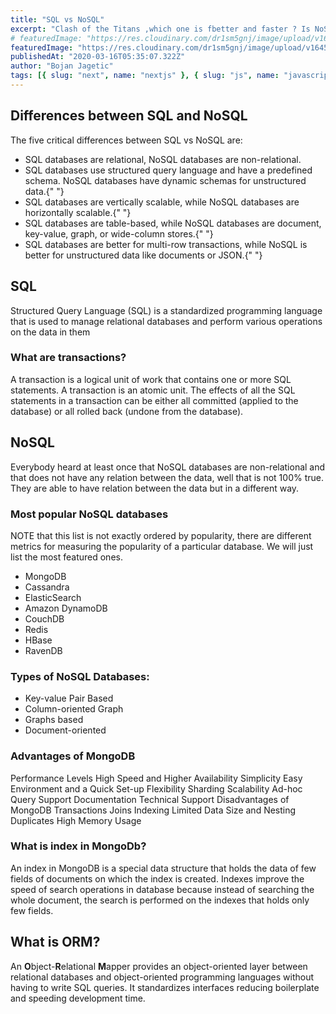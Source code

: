```yaml
---
title: "SQL vs NoSQL"
excerpt: "Clash of the Titans ,which one is fbetter and faster ? Is NoSQL faster than SQL? Not really, as well as the SQL is not faster than NoSQL. Which one to choose than? Both have advantages and disadvantages, lets dig deeper and findout. "
# featuredImage: "https://res.cloudinary.com/dr1sm5gnj/image/upload/v1645127894/igutech/b12_dk90fa.jpg"
featuredImage: "https://res.cloudinary.com/dr1sm5gnj/image/upload/v1645140440/igutech/tobias-fischer-PkbZahEG2Ng-unsplash_i3cx8b.jpg"
publishedAt: "2020-03-16T05:35:07.322Z"
author: "Bojan Jagetic"
tags: [{ slug: "next", name: "nextjs" }, { slug: "js", name: "javascript" }]
---
```


## Differences between SQL and NoSQL

The five critical differences between SQL vs NoSQL are:

<ul>
	<li>SQL databases are relational, NoSQL databases are non-relational. </li>
	<li>
		SQL databases use structured query language and have a predefined schema. NoSQL
		databases have dynamic schemas for unstructured data.{" "}
	</li>
	<li>
		SQL databases are vertically scalable, while NoSQL databases are horizontally
		scalable.{" "}
	</li>
	<li>
		SQL databases are table-based, while NoSQL databases are document, key-value, graph,
		or wide-column stores.{" "}
	</li>
	<li>
		SQL databases are better for multi-row transactions, while NoSQL is better for
		unstructured data like documents or JSON.{" "}
	</li>
</ul>

## SQL

Structured Query Language (SQL) is a standardized programming language that is used to manage relational databases and perform various operations on the data in them

### What are transactions?

<TestComponent>
	A transaction is a logical unit of work that contains one or more SQL statements. A
	transaction is an atomic unit. The effects of all the SQL statements in a transaction
	can be either all committed (applied to the database) or all rolled back (undone from
	the database).
</TestComponent>

## NoSQL

Everybody heard at least once that NoSQL databases are non-relational and that does not have any relation between the data, well that is not 100% true. They are able to have relation between the data but in a different way.

### Most popular NoSQL databases

NOTE that this list is not exactly ordered by popularity, there are different metrics for measuring the popularity of a particular database. We will just list the most featured ones.

<ul>
	<li>MongoDB </li>
	<li>Cassandra </li>
	<li>ElasticSearch </li>
	<li>Amazon DynamoDB </li>
	<li>CouchDB </li>
	<li>Redis </li>
	<li>HBase </li>
	<li>RavenDB </li>
</ul>

### Types of NoSQL Databases:

<ul>
	<li>Key-value Pair Based </li>
	<li>Column-oriented Graph </li>
	<li>Graphs based </li>
	<li>Document-oriented </li>
</ul>

### Advantages of MongoDB

Performance Levels
High Speed and Higher Availability
Simplicity
Easy Environment and a Quick Set-up
Flexibility
Sharding
Scalability
Ad-hoc Query Support
Documentation
Technical Support
Disadvantages of MongoDB
Transactions
Joins
Indexing
Limited Data Size and Nesting
Duplicates
High Memory Usage

### What is index in MongoDb?

An index in MongoDB is a special data structure that holds the data of few fields of documents on which the index is created. Indexes improve the speed of search operations in database because instead of searching the whole document, the search is performed on the indexes that holds only few fields.

## What is ORM?

An <b>O</b>bject-<b>R</b>elational <b>M</b>apper provides an object-oriented layer between relational databases and object-oriented programming languages without having to write SQL queries. It standardizes interfaces reducing boilerplate and speeding development time.
